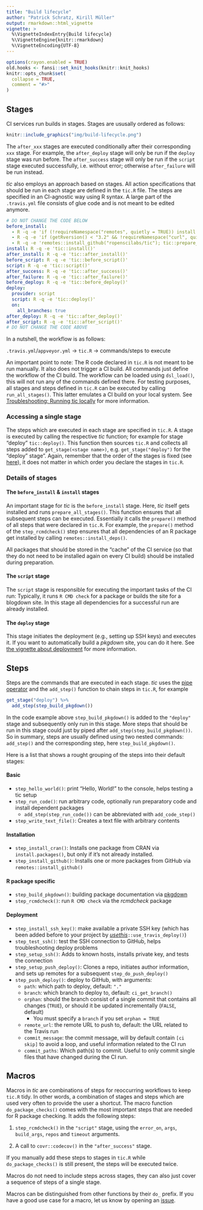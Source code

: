 ```yaml
---
title: "Build lifecycle"
author: "Patrick Schratz, Kirill Müller"
output: rmarkdown::html_vignette
vignette: >
  %\VignetteIndexEntry{Build lifecycle}
  %\VignetteEngine{knitr::rmarkdown}
  %\VignetteEncoding{UTF-8}
---
```


```r
options(crayon.enabled = TRUE)
old.hooks <- fansi::set_knit_hooks(knitr::knit_hooks)
knitr::opts_chunk$set(
  collapse = TRUE,
  comment = "#>"
)
```

## Stages

CI services run builds in stages.
Stages are ususally ordered as follows:

```r
knitr::include_graphics("img/build-lifecycle.png")
```

The `after_xxx` stages are executed conditionally after their corresponding `xxx` stage.
For example, the `after_deploy` stage will only be run if the `deploy` stage was run before.
The `after_success` stage will only be run if the `script` stage executed successfully, i.e. without error; otherwise `after_failure` will be run instead.

*tic* also employs an approach based on stages.
All action specifications that should be run in each stage are defined in the `tic.R` file.
The steps are specified in an CI-agnostic way using R syntax.
A large part of the `.travis.yml` file consists of glue code and is not meant to be edited anymore.

```yml
# DO NOT CHANGE THE CODE BELOW
before_install:
  - R -q -e 'if (!requireNamespace("remotes", quietly = TRUE)) install.packages("remotes")'
  - R -q -e 'if (getRversion() < "3.2" && !requireNamespace("curl", quietly = TRUE)) install.packages("curl")'
  - R -q -e 'remotes::install_github("ropenscilabs/tic"); tic::prepare_all_stages()'
install: R -q -e 'tic::install()'
after_install: R -q -e 'tic::after_install()'
before_script: R -q -e 'tic::before_script()'
script: R -q -e 'tic::script()'
after_success: R -q -e 'tic::after_success()'
after_failure: R -q -e 'tic::after_failure()'
before_deploy: R -q -e 'tic::before_deploy()'
deploy:
  provider: script
  script: R -q -e 'tic::deploy()'
  on:
    all_branches: true
after_deploy: R -q -e 'tic::after_deploy()'
after_script: R -q -e 'tic::after_script()'
# DO NOT CHANGE THE CODE ABOVE
```

In a nutshell, the workflow is as follows:

`.travis.yml`/`appveyor.yml` -> `tic.R` -> commands/steps to execute

An important point to note: The R code declared in `tic.R` is not meant to be run manually.
It also does not trigger a CI build.
All commands just define the workflow of the CI build.
The workflow can be loaded using `dsl_load()`, this will not run any of the commands defined there.
For testing purposes, all stages and steps defined in `tic.R` can be  executed by calling `run_all_stages()`.
This latter emulates a CI build on your local system.
See [Troubleshooting: Running tic locally](advanced#troubleshooting-running-tic-locally) for more information.

### Accessing a single stage

The steps which are executed in each stage are specified in `tic.R`.
A stage is executed by calling the respective *tic* function; for example for stage "deploy" `tic::deploy()`.
This function then sources `tic.R` and collects all steps added to `get_stage(<stage name>)`, e.g. `get_stage("deploy")` for the "deploy" stage".
Again, remember that the order of the stages is fixed (see [here](#stages)), it does not matter in which order you declare the stages in `tic.R`.

### Details of stages

#### The `before_install` & `install` stages

An important stage for *tic* is the `before_install` stage.
Here, *tic* itself gets installed and runs `prepare_all_stages()`.
This function ensures that all subsequent steps can be executed.
Essentially it calls the `prepare()` method of all steps that were declared in `tic.R`.
For example, the `prepare()` method of the `step_rcmdcheck()` step ensures that all dependencies of an R package get installed by calling `remotes::install_deps()`.

All packages that should be stored in the "cache" of the CI service (so that they do not need to be installed again on every CI build) should be installed during preparation.

#### The `script` stage

The `script` stage is responsible for executing the important tasks of the CI run: Typically, it runs `R CMD check` for a package or builds the site for a blogdown site.
In this stage all dependencies for a successful run are already installed.

#### The `deploy` stage

This stage initiates the deployment (e.g., setting up SSH keys) and executes it.
If you want to automatically build a _pkgdown_ site, you can do it here.
See [the vignette about deployment](deployment.html) for more information.

## Steps

Steps are the commands that are executed in each stage.
*tic* uses the [pipe operator](https://magrittr.tidyverse.org/) and the `add_step()` function to chain steps in `tic.R`, for example

```r
get_stage("deploy") %>%
  add_step(step_build_pkgdown())
```

In the code example above `step_build_pkgdown()` is added to the `"deploy"` stage and subsequently only run in this stage.
More steps that should be run in this stage could just by piped after `add_step(step_build_pkgdown())`.
So in summary, steps are usually defined using two nested commands: `add_step()` and the corresponding step, here `step_build_pkgdown()`.

Here is a list that shows a rought grouping of the steps into their default stages:

#### Basic

- `step_hello_world()`: print "Hello, World!" to the console, helps testing a tic setup
- `step_run_code()`: run arbitrary code, optionally run preparatory code and install dependent packages
    - `add_step(step_run_code())` can be abbreviated with `add_code_step()`
- `step_write_text_file()`: Creates a text file with arbitrary contents
    
#### Installation

- `step_install_cran()`: Installs one package from CRAN via `install.packages()`, but only if it's not already installed.
- `step_install_github()`: Installs one or more packages from GitHub via `remotes::install_github()`

#### R package specific

- `step_build_pkgdown()`: building package documentation via [pkgdown](https://github.com/r-lib/pkgdown)
- `step_rcmdcheck()`: run `R CMD check` via the _rcmdcheck_ package
    
#### Deployment

- `step_install_ssh_key()`: make available a private SSH key (which has been added before to your project by [*usethis*](https://github.com/r-lib/usethis)`::use_travis_deploy()`)
- `step_test_ssh()`: test the SSH connection to GitHub, helps troubleshooting deploy problems
- `step_setup_ssh()`: Adds to known hosts, installs private key, and tests the connection
- `step_setup_push_deploy()`: Clones a repo, initiates author information, and sets up remotes for a subsequent `step_do_push_deploy()`
- `step_push_deploy()`: deploy to GitHub, with arguments:
    - `path`: which path to deploy, default: `"."`
    - `branch`: which branch to deploy to, default: `ci_get_branch()`
    - `orphan`: should the branch consist of a single commit that contains all changes (`TRUE`), or should it be updated incrementally (`FALSE`, default)
        - You must specify a `branch` if you set `orphan = TRUE`
    - `remote_url`: the remote URL to push to, default: the URL related to the Travis run
    - `commit_message`: the commit message, will by default contain `[ci skip]` to avoid a loop, and useful information related to the CI run
    - `commit_paths`: Which path(s) to commit. Useful to only commit single files that have changed during the CI run.
    
## Macros

Macros in *tic* are combinations of steps for reoccurring workflows to keep `tic.R` tidy.
In other words, a combination of stages and steps which are used very often to provide the user a shortcut.
The macro function `do_package_checks()` comes with the most important steps that are needed for R package checking. 
It adds the following steps:

1. `step_rcmdcheck()` in the `"script"` stage, using the `error_on`, `args`, `build_args`, `repos` and `timeout` arguments.

2. A call to `covr::codecov()` in the `"after_success"` stage.

If you manually add these steps to stages in `tic.R` while `do_package_checks()` is still present, the steps will be executed twice. 

Macros do not need to include steps across stages, they can also just cover a sequence of steps of a single stage.

Macros can be distinguished from other functions by their `do_` prefix.
If you have a good use case for a macro, let us know by opening an [issue](https://github.com/ropenscilabs/tic/issues).
